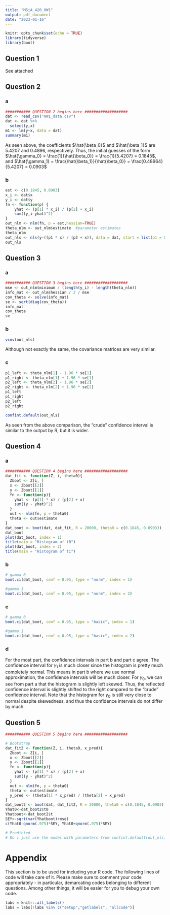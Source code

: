 ```yaml
---
title: "MSiA_420_HW1"
output: pdf_document
date: "2023-01-16"
---
```


```r
knitr::opts_chunk$set(echo = TRUE)
library(tidyverse)
library(boot)
```

## Question 1

See attached

## Question 2

### a

```r
########### QUESTION 2 begins here ################### 
dat <- read_csv("HW1_data.csv")
dat <- dat %>%
  select(y,x)
m1 <- lm(y~x, data = dat)
summary(m1)
```

As seen above, the coefficients $\hat{\beta_0}$ and $\hat{\beta_1}$ are 5.4207 and 0.4896, respectively. Thus, the initial guesses of the form $\hat{\gamma_0} = \frac{1}{\hat{\beta_0}} = \frac{1}{5.4207} = 0.1845$, and $\hat{\gamma_1} = \frac{\hat{\beta_1}}{\hat{\beta_0}} = \frac{0.48964}{5.4207} = 0.0903$ 

### b

```r
est <- c(0.1845, 0.0903)
x_i <- dat$x
y_i <- dat$y
fn <- function(p) {
    yhat <- (p[1] * x_i) / (p[2] + x_i)
    sum((y_i-yhat)^2)
} 
out_nlm <- nlm(fn, p = est,hessian=TRUE)
theta_nlm <- out_nlm$estimate  #parameter estimates
theta_nlm
out_nls <- nls(y~((p1 * x) / (p2 + x)), data = dat, start = list(p1 = 0.1845, p2 = 0.0903))
out_nls
```

## Question 3

### a

```r
########### QUESTION 3 begins here ################### 
mse <- out_nlm$minimum / (length(y_i) - length(theta_nlm))
info_mat <- out_nlm$hessian / 2 / mse
cov_theta <- solve(info_mat)
se <- sqrt(diag(cov_theta))
info_mat
cov_theta
se
```

### b

```r
vcov(out_nls)
```

Although not exactly the same, the covariance matrices are very similar.

### c

```r
p1_left <- theta_nlm[1] - 1.96 * se[1]
p1_right <- theta_nlm[1] + 1.96 * se[1]
p2_left <- theta_nlm[2] - 1.96 * se[2]
p2_right <- theta_nlm[2] + 1.96 * se[2]
p1_left
p1_right
p2_left
p2_right
```

```r
confint.default(out_nls)
```

As seen from the above comparison, the "crude" confidence interval is similar to the output by R, but it is wider.

## Question 4

### a

```r
########### QUESTION 4 begins here ################### 
dat_fit <- function(Z, i, theta0){
  Zboot <- Z[i, ]
  x <- Zboot[[2]]
  y <- Zboot[[1]]
  fn <- function(p){
    yhat <- (p[1] * x) / (p[2] + x)
    sum((y - yhat)^2)
  }
  out <- nlm(fn, p = theta0)
  theta <- out$estimate
}
dat_boot <- boot(dat, dat_fit, R = 20000, theta0 = c(0.1845, 0.0903))
dat_boot
plot(dat_boot, index = 1)
title(main = "Histogram of t0")
plot(dat_boot, index = 2)
title(main = "Histogram of t1")
```

### b

```r
# gamma 0
boot.ci(dat_boot, conf = 0.95, type = "norm", index = 1)

#gamma 1
boot.ci(dat_boot, conf = 0.95, type = "norm", index = 2)
```

### c

```r
# gamma 0
boot.ci(dat_boot, conf = 0.95, type = "basic", index = 1)

#gamma 1
boot.ci(dat_boot, conf = 0.95, type = "basic", index = 2)
```

### d

For the most part, the confidence intervals in part b and part c agree. The confidence interval for $\gamma_1$ is much closer since the histogram is pretty much completely normal. This means in part b where we use normal approximation, the confidence intervals will be much closer. For $\gamma_0$, we can see from part a that the histogram is slightly left skewed. Thus, the reflected confidence interval is slightly shifted to the right compared to the "crude" confidence interval. Note that the histogram for $\gamma_0$ is still very close to normal despite skewedness, and thus the confidence intervals do not differ by much.

## Question 5

```r
########### QUESTION 5 begins here ################### 

# Bootstrap
dat_fit2 <- function(Z, i, theta0, x_pred){
  Zboot <- Z[i, ]
  x <- Zboot[[2]]
  y <- Zboot[[1]]
  fn <- function(p){
    yhat <- (p[1] * x) / (p[2] + x)
    sum((y - yhat)^2)
  }
  out <- nlm(fn, p = theta0)
  theta <- out$estimate
  y_pred <- (theta[1] * x_pred) / (theta[2] + x_pred)
}
dat_boot2 <- boot(dat, dat_fit2, R = 20000, theta0 = c(0.1845, 0.0903), x_pred = 27)
Yhat0<-dat_boot2$t0 
Yhatboot<-dat_boot2$t
SEY<-sqrt(var(Yhatboot)+mse)
c(Yhat0-qnorm(.975)*SEY, Yhat0+qnorm(.975)*SEY)

# Predicted
# Do i just use the model with parameters from confint.default(out_nls) and find left and right?
```

# Appendix

This section is to be used for including your R code. The following lines of code will take care of it. Please make sure to comment your code appropriately - in particular, demarcating codes belonging to different questions. Among other things, it will be easier for you to debug your own code.

```r
labs = knitr::all_labels()
labs = labs[!labs %in% c("setup","getlabels", "allcode")]
```

```r
```